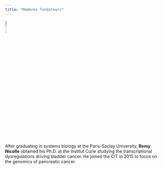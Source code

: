 ```yaml
---
title: "Membres fondateurs"
---
```


![](../pictures/remy.png){width=10%}
<br>

After graduating in systems biology at the Paris-Saclay University, **Remy Nicolle** obtained his Ph.D. at the Institut Curie studying the transcriptional dysregulations driving bladder cancer. He joined the CIT in 2015 to focus on the genomics of pancreatic cancer.